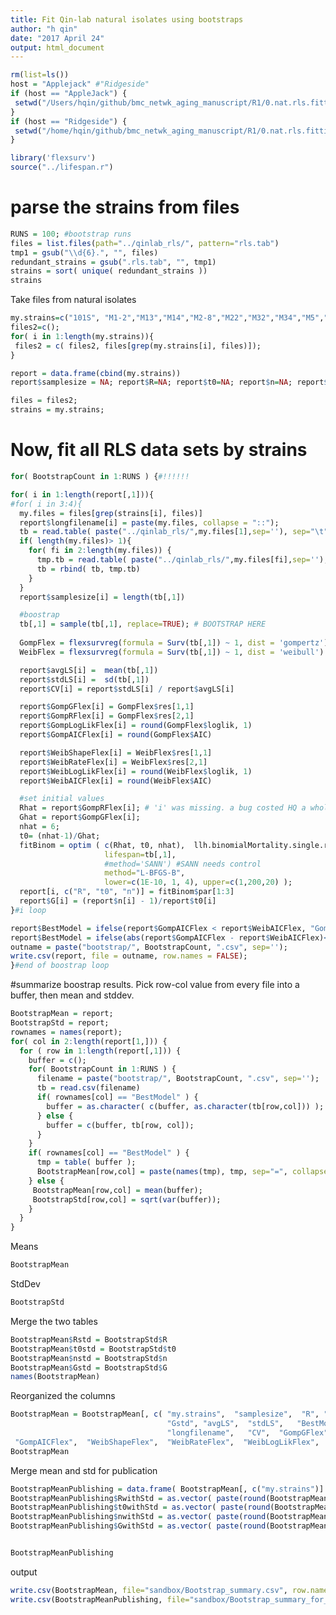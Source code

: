 ```yaml
---
title: Fit Qin-lab natural isolates using bootstraps
author: "h qin"
date: "2017 April 24"
output: html_document
---
```



```r
rm(list=ls())
host = "Applejack" #"Ridgeside"
if (host == "AppleJack") {
 setwd("/Users/hqin/github/bmc_netwk_aging_manuscript/R1/0.nat.rls.fitting");
}
if (host == "Ridgeside") {
 setwd("/home/hqin/github/bmc_netwk_aging_manuscript/R1/0.nat.rls.fitting");
}

library('flexsurv')
source("../lifespan.r")
```

# parse the strains from files

```r
RUNS = 100; #bootstrap runs
files = list.files(path="../qinlab_rls/", pattern="rls.tab")
tmp1 = gsub("\\d{6}.", "", files)
redundant_strains = gsub(".rls.tab", "", tmp1)
strains = sort( unique( redundant_strains ))
strains
```

Take files from natural isolates
```r
my.strains=c("101S", "M1-2","M13","M14","M2-8","M22","M32","M34","M5","M8","RM112N","S288c","SGU57", "YPS128","YPS163")
files2=c();
for( i in 1:length(my.strains)){
 files2 = c( files2, files[grep(my.strains[i], files)]);
}

report = data.frame(cbind(my.strains))
report$samplesize = NA; report$R=NA; report$t0=NA; report$n=NA; report$G=NA; report$longfilename=NA; 

files = files2; 
strains = my.strains; 
```


# Now, fit all RLS data sets by strains

```r
for( BootstrapCount in 1:RUNS ) {#!!!!!!

for( i in 1:length(report[,1])){
#for( i in 3:4){
  my.files = files[grep(strains[i], files)]
  report$longfilename[i] = paste(my.files, collapse = "::");
  tb = read.table( paste("../qinlab_rls/",my.files[1],sep=''), sep="\t")
  if( length(my.files)> 1){
    for( fi in 2:length(my.files)) {
      tmp.tb = read.table( paste("../qinlab_rls/",my.files[fi],sep=''), sep="\t")
      tb = rbind( tb, tmp.tb)
    }
  }
  report$samplesize[i] = length(tb[,1])

  #boostrap 
  tb[,1] = sample(tb[,1], replace=TRUE); # BOOTSTRAP HERE
  
  GompFlex = flexsurvreg(formula = Surv(tb[,1]) ~ 1, dist = 'gompertz')
  WeibFlex = flexsurvreg(formula = Surv(tb[,1]) ~ 1, dist = 'weibull')

  report$avgLS[i] =  mean(tb[,1])
  report$stdLS[i] =  sd(tb[,1])
  report$CV[i] = report$stdLS[i] / report$avgLS[i]

  report$GompGFlex[i] = GompFlex$res[1,1]
  report$GompRFlex[i] = GompFlex$res[2,1]
  report$GompLogLikFlex[i] = round(GompFlex$loglik, 1)
  report$GompAICFlex[i] = round(GompFlex$AIC)

  report$WeibShapeFlex[i] = WeibFlex$res[1,1]
  report$WeibRateFlex[i] = WeibFlex$res[2,1]
  report$WeibLogLikFlex[i] = round(WeibFlex$loglik, 1)  
  report$WeibAICFlex[i] = round(WeibFlex$AIC)

  #set initial values
  Rhat = report$GompRFlex[i]; # 'i' was missing. a bug costed HQ a whole afternoon.
  Ghat = report$GompGFlex[i];
  nhat = 6;  
  t0= (nhat-1)/Ghat;
  fitBinom = optim ( c(Rhat, t0, nhat),  llh.binomialMortality.single.run, 
                     lifespan=tb[,1], 
                     #method='SANN') #SANN needs control  
                     method="L-BFGS-B", 
                     lower=c(1E-10, 1, 4), upper=c(1,200,20) );  
  report[i, c("R", "t0", "n")] = fitBinom$par[1:3]
  report$G[i] = (report$n[i] - 1)/report$t0[i]
}#i loop

report$BestModel = ifelse(report$GompAICFlex < report$WeibAICFlex, "Gomp", "Weib")
report$BestModel = ifelse(abs(report$GompAICFlex - report$WeibAICFlex)<2, "<2", report$BestModel)
outname = paste("bootstrap/", BootstrapCount, ".csv", sep='');
write.csv(report, file = outname, row.names = FALSE);
}#end of boostrap loop

```

#summarize boostrap results. 
Pick row-col value from every file into a buffer, then mean and stddev. 

```r
BootstrapMean = report; 
BootstrapStd = report;
rownames = names(report);
for( col in 2:length(report[1,])) {
  for ( row in 1:length(report[,1])) {
    buffer = c();
    for( BootstrapCount in 1:RUNS ) {
      filename = paste("bootstrap/", BootstrapCount, ".csv", sep='');
      tb = read.csv(filename)
      if( rownames[col] == "BestModel" ) {
        buffer = as.character( c(buffer, as.character(tb[row,col])) );
      } else {
        buffer = c(buffer, tb[row, col]); 
      }
    }
    if( rownames[col] == "BestModel" ) {
      tmp = table( buffer );
      BootstrapMean[row,col] = paste(names(tmp), tmp, sep="=", collapse = ":");
    } else {
     BootstrapMean[row,col] = mean(buffer);
     BootstrapStd[row,col] = sqrt(var(buffer));
    }
  }  
}

```

Means 
```r
BootstrapMean
```

StdDev
```r
BootstrapStd
```

Merge the two tables
```r
BootstrapMean$Rstd = BootstrapStd$R
BootstrapMean$t0std = BootstrapStd$t0
BootstrapMean$nstd = BootstrapStd$n
BootstrapMean$Gstd = BootstrapStd$G
names(BootstrapMean)
```

Reorganized the columns
```r
BootstrapMean = BootstrapMean[, c( "my.strains",  "samplesize",  "R", "Rstd",  "t0",  "t0std",  "n",  "nstd",   "G",  
                                   "Gstd", "avgLS",  "stdLS",   "BestModel",  
                                   "longfilename",   "CV",  "GompGFlex",  "GompRFlex",  "GompLogLikFlex", 
 "GompAICFlex",  "WeibShapeFlex",  "WeibRateFlex",  "WeibLogLikFlex",  "WeibAICFlex"  )];
BootstrapMean
```

Merge mean and std for publication
```r
BootstrapMeanPublishing = data.frame( BootstrapMean[, c("my.strains")] )
BootstrapMeanPublishing$RwithStd = as.vector( paste(round(BootstrapMean$R, 4), round(BootstrapMean$Rstd,4), sep=" +/- ") );
BootstrapMeanPublishing$t0withStd = as.vector( paste(round(BootstrapMean$t0, 1), round(BootstrapMean$t0std,1), sep=" +/- ") );
BootstrapMeanPublishing$nwithStd = as.vector( paste(round(BootstrapMean$n, 1), round(BootstrapMean$nstd,3), sep=" +/- ") );
BootstrapMeanPublishing$GwithStd = as.vector( paste(round(BootstrapMean$G, 2), round(BootstrapMean$Gstd,3), sep=" +/- ") );


BootstrapMeanPublishing
```

output
```r
write.csv(BootstrapMean, file="sandbox/Bootstrap_summary.csv", row.names = FALSE)
write.csv(BootstrapMeanPublishing, file="sandbox/Bootstrap_summary_for_publication.csv", row.names = FALSE)

```

